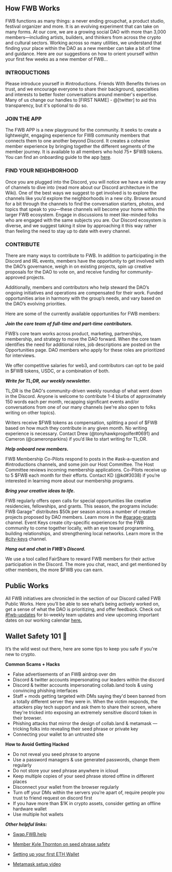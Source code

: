 ## How FWB Works

FWB functions as many things: a never ending groupchat, a product studio, festival organizer and more. It is an evolving experiment that can take on many forms. At our core, we are a growing social DAO with more than 3,000 members—including artists, builders, and thinkers from across the crypto and cultural sectors. 
Working across so many utilities, we understand that finding your place within the DAO as a new member can take a bit of time and guidance. Here are our suggestions on how to orient yourself within your first few weeks as a new member of FWB…

### INTRODUCTIONS

Please introduce yourself in #introductions. Friends With Benefits thrives on trust, and we encourage everyone to share their background, specialties and interests to better foster conversations around member's expertise. Many of us change our handles to [FIRST NAME] - @[twitter] to aid this transparency, but it's optional to do so. 

### JOIN THE APP 

The FWB APP is a new playground for the community. It seeks to create a lightweight, engaging experience for FWB community members that connects them to one another beyond Discord. It creates a cohesive member experience by bringing together the different segments of the member journey. It is available to all members who hold 75+ $FWB tokens. You can find an onboarding guide to the app [here](https://wiki.fwb.help/app). 

### FIND YOUR NEIGHBORHOOD 

Once you are plugged into the Discord, you will notice we have a wide array of channels to dive into (read more about our Discord architecture in the Wiki). One of the best ways we suggest to get involved is to explore the channels like you’d explore the neighborhoods in a new city. Browse around for a bit through the channels to find the conversation starters, photos, and topics that speak to you—these channels will become your home within the larger FWB ecosystem. Engage in discussions to meet like-minded folks who are engaged with the same subjects you are. Our Discord ecosystem is diverse, and we suggest taking it slow by approaching it this way rather than feeling the need to stay up to date with every channel.

### CONTRIBUTE 

There are many ways to contribute to FWB. In addition to participating in the Discord and IRL events, members have the opportunity to get involved with the DAO’s governance, weigh in on existing projects, spin up creative proposals for the DAO to vote on, and receive funding for community-approved projects.

Additionally, members and contributors who help steward the DAO’s ongoing initiatives and operations are compensated for their work. Funded opportunities arise in harmony with the group’s needs, and vary based on the DAO’s evolving priorities.

Here are some of the currently available opportunities for FWB members:

***Join the core team of full-time and part-time contributors.***

FWB’s core team works across product, marketing, partnerships, membership, and strategy to move the DAO forward. When the core team identifies the need for additional roles, job descriptions are posted on the Opportunities page. DAO members who apply for these roles are prioritized for interviews.

We offer competitive salaries for web3, and contributors can opt to be paid in $FWB tokens, USDC, or a combination of both.

***Write for TL;DR, our weekly newsletter.***

TL;DR is the DAO's community-driven weekly roundup of what went down in the Discord. Anyone is welcome to contribute 1-4 blurbs of approximately 150 words each per month, recapping significant events and/or conversations from one of our many channels (we're also open to folks writing on other topics). 

Writers receive $FWB tokens as compensation, splitting a pool of $FWB based on how much they contribute in any given month. No writing experience is necessary. Contact Drew (@tonyhawkprogolfer#0691) and Cameron (@cameronparkins) if you’d like to start writing for TL;DR.

***Help onboard new members.***

FWB Membership Co-Pilots respond to posts in the #ask-a-question and #introductions channels, and some join our Host Committee. The Host Committee reviews incoming membership applications. Co-Pilots receive up to 5 $FWB each month for their efforts. Contact KD (@kd#3038) if you’re interested in learning more about our membership programs.

***Bring your creative ideas to life.***

FWB regularly offers open calls for special opportunities like creative residencies, fellowships, and grants. This season, the programs include:
FWB Garage™️ distributes $50k per season across a number of creative projects proposed by DAO members. Learn more in the [#garage-grants](https://discord.com/channels/749418486874243212/983855420701560872) channel.
Event Keys create city-specific experiences for the FWB community to come together locally, with an eye toward programming, building relationships, and strengthening local networks. Learn more in the [#city-keys](https://discord.com/channels/749418486874243212/981242375647137832) channel.

***Hang out and chat in FWB’s Discord.***

We use a tool called FairShare to reward FWB members for their active participation in the Discord. The more you chat, react, and get mentioned by other members, the more $FWB you can earn.

## Public Works 

All FWB initiatives are chronicled in the section of our Discord called FWB Public Works. Here you’ll be able to see what’s being actively worked on, get a sense of what the DAO is prioritizing, and offer feedback. Check out [#fwb-updates](https://discord.com/channels/749418486874243212/1064966106491650068) for bi-weekly team updates and view upcoming important dates on our working calendar [here.](https://airtable.com/shryIOLKK7T5JmB1E/tblXSK2H7RSHINZ8v) 

## Wallet Safety 101 🤑

It’s the wild west out there, here are some tips to keep you safe if you're new to crypto. 

**Common Scams + Hacks**

- False advertisements of an FWB airdrop over dm
- Discord & twitter accounts impersonating our leaders within the discord
- Discord & twitter accounts impersonating collab.land tools & using convincing phishing interfaces
- Staff + mods getting targeted with DMs saying they'd been banned from a totally different server they were in. When the victim responds, the attackers play tech support and ask them to share their screen, where they're tricked into exposing an extremely sensitive discord token in their browser.
- Phishing attacks that mirror the design of collab.land & metamask — tricking folks into revealing their seed phrase or private key
- Connecting your wallet to an untrusted site 

**How to Avoid Getting Hacked**

- Do not reveal you seed phrase to anyone
- Use a password managers & use generated passwords, change them regularly
- Do not store your seed phrase anywhere in icloud
- Keep multiple copies of your seed phrase stored offline in different places
- Disconnect your wallet from the browser regularly
- Turn off your DMs within the servers you’re apart of, require people you trust to friend request on discord first
- If you have more than $1K in crypto assets, consider getting an offline hardware wallet
- Use multiple hot wallets 

***Other helpful links:***

- [Swap.FWB.help](https://Swap.FWB.help/)

- [Member Kyle Thornton on seed phrase safety](https://youtu.be/m7lscI8P0m0)

- [Setting up your first ETH Wallet](https://www.notion.so/Setting-Up-Your-First-Ethereum-Wallet-f0ed98d1ee1247809825f6ac9b0f82e4) 

- [Metamask setup video ](https://youtu.be/JHmjdCwPgjE) 
